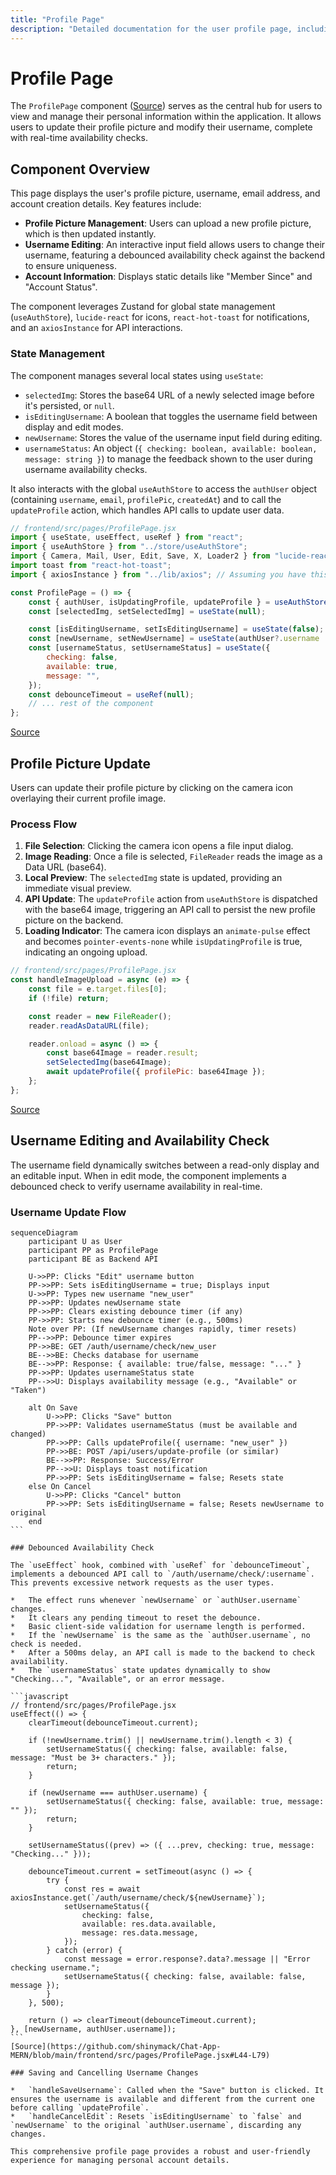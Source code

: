 ```yaml
---
title: "Profile Page"
description: "Detailed documentation for the user profile page, including profile picture and username updates."
---
```

<TOC />

# Profile Page

The `ProfilePage` component ([Source](https://github.com/shinymack/Chat-App-MERN/blob/main/frontend/src/pages/ProfilePage.jsx)) serves as the central hub for users to view and manage their personal information within the application. It allows users to update their profile picture and modify their username, complete with real-time availability checks.

## Component Overview

This page displays the user's profile picture, username, email address, and account creation details. Key features include:

*   **Profile Picture Management**: Users can upload a new profile picture, which is then updated instantly.
*   **Username Editing**: An interactive input field allows users to change their username, featuring a debounced availability check against the backend to ensure uniqueness.
*   **Account Information**: Displays static details like "Member Since" and "Account Status".

The component leverages Zustand for global state management (`useAuthStore`), `lucide-react` for icons, `react-hot-toast` for notifications, and an `axiosInstance` for API interactions.

### State Management

The component manages several local states using `useState`:

*   `selectedImg`: Stores the base64 URL of a newly selected image before it's persisted, or `null`.
*   `isEditingUsername`: A boolean that toggles the username field between display and edit modes.
*   `newUsername`: Stores the value of the username input field during editing.
*   `usernameStatus`: An object (`{ checking: boolean, available: boolean, message: string }`) to manage the feedback shown to the user during username availability checks.

It also interacts with the global `useAuthStore` to access the `authUser` object (containing `username`, `email`, `profilePic`, `createdAt`) and to call the `updateProfile` action, which handles API calls to update user data.

```javascript
// frontend/src/pages/ProfilePage.jsx
import { useState, useEffect, useRef } from "react";
import { useAuthStore } from "../store/useAuthStore";
import { Camera, Mail, User, Edit, Save, X, Loader2 } from "lucide-react";
import toast from "react-hot-toast";
import { axiosInstance } from "../lib/axios"; // Assuming you have this configured instance

const ProfilePage = () => {
	const { authUser, isUpdatingProfile, updateProfile } = useAuthStore();
	const [selectedImg, setSelectedImg] = useState(null);

	const [isEditingUsername, setIsEditingUsername] = useState(false);
	const [newUsername, setNewUsername] = useState(authUser?.username || "");
	const [usernameStatus, setUsernameStatus] = useState({
		checking: false,
		available: true,
		message: "",
	});
	const debounceTimeout = useRef(null);
    // ... rest of the component
};
```
[Source](https://github.com/shinymack/Chat-App-MERN/blob/main/frontend/src/pages/ProfilePage.jsx)

## Profile Picture Update

Users can update their profile picture by clicking on the camera icon overlaying their current profile image.

### Process Flow

1.  **File Selection**: Clicking the camera icon opens a file input dialog.
2.  **Image Reading**: Once a file is selected, `FileReader` reads the image as a Data URL (base64).
3.  **Local Preview**: The `selectedImg` state is updated, providing an immediate visual preview.
4.  **API Update**: The `updateProfile` action from `useAuthStore` is dispatched with the base64 image, triggering an API call to persist the new profile picture on the backend.
5.  **Loading Indicator**: The camera icon displays an `animate-pulse` effect and becomes `pointer-events-none` while `isUpdatingProfile` is true, indicating an ongoing upload.

```javascript
// frontend/src/pages/ProfilePage.jsx
const handleImageUpload = async (e) => {
    const file = e.target.files[0];
    if (!file) return;

    const reader = new FileReader();
    reader.readAsDataURL(file);

    reader.onload = async () => {
        const base64Image = reader.result;
        setSelectedImg(base64Image);
        await updateProfile({ profilePic: base64Image });
    };
};
```
[Source](https://github.com/shinymack/Chat-App-MERN/blob/main/frontend/src/pages/ProfilePage.jsx#L28-L41)

## Username Editing and Availability Check

The username field dynamically switches between a read-only display and an editable input. When in edit mode, the component implements a debounced check to verify username availability in real-time.

### Username Update Flow

<!-- Fixed Mermaid syntax -->
````mermaid
sequenceDiagram
    participant U as User
    participant PP as ProfilePage
    participant BE as Backend API

    U->>PP: Clicks "Edit" username button
    PP->>PP: Sets isEditingUsername = true; Displays input
    U->>PP: Types new username "new_user"
    PP->>PP: Updates newUsername state
    PP->>PP: Clears existing debounce timer (if any)
    PP->>PP: Starts new debounce timer (e.g., 500ms)
    Note over PP: (If newUsername changes rapidly, timer resets)
    PP-->>PP: Debounce timer expires
    PP->>BE: GET /auth/username/check/new_user
    BE-->>BE: Checks database for username
    BE-->>PP: Response: { available: true/false, message: "..." }
    PP->>PP: Updates usernameStatus state
    PP-->>U: Displays availability message (e.g., "Available" or "Taken")

    alt On Save
        U->>PP: Clicks "Save" button
        PP->>PP: Validates usernameStatus (must be available and changed)
        PP->>PP: Calls updateProfile({ username: "new_user" })
        PP->>BE: POST /api/users/update-profile (or similar)
        BE-->>PP: Response: Success/Error
        PP-->>U: Displays toast notification
        PP->>PP: Sets isEditingUsername = false; Resets state
    else On Cancel
        U->>PP: Clicks "Cancel" button
        PP->>PP: Sets isEditingUsername = false; Resets newUsername to original
    end
```

### Debounced Availability Check

The `useEffect` hook, combined with `useRef` for `debounceTimeout`, implements a debounced API call to `/auth/username/check/:username`. This prevents excessive network requests as the user types.

*   The effect runs whenever `newUsername` or `authUser.username` changes.
*   It clears any pending timeout to reset the debounce.
*   Basic client-side validation for username length is performed.
*   If the `newUsername` is the same as the `authUser.username`, no check is needed.
*   After a 500ms delay, an API call is made to the backend to check availability.
*   The `usernameStatus` state updates dynamically to show "Checking...", "Available", or an error message.

```javascript
// frontend/src/pages/ProfilePage.jsx
useEffect(() => {
    clearTimeout(debounceTimeout.current);

    if (!newUsername.trim() || newUsername.trim().length < 3) {
        setUsernameStatus({ checking: false, available: false, message: "Must be 3+ characters." });
        return;
    }

    if (newUsername === authUser.username) {
        setUsernameStatus({ checking: false, available: true, message: "" });
        return;
    }

    setUsernameStatus((prev) => ({ ...prev, checking: true, message: "Checking..." }));

    debounceTimeout.current = setTimeout(async () => {
        try {
            const res = await axiosInstance.get(`/auth/username/check/${newUsername}`);
            setUsernameStatus({
                checking: false,
                available: res.data.available,
                message: res.data.message,
            });
        } catch (error) {
            const message = error.response?.data?.message || "Error checking username.";
            setUsernameStatus({ checking: false, available: false, message });
        }
    }, 500);

    return () => clearTimeout(debounceTimeout.current);
}, [newUsername, authUser.username]);
```
[Source](https://github.com/shinymack/Chat-App-MERN/blob/main/frontend/src/pages/ProfilePage.jsx#L44-L79)

### Saving and Cancelling Username Changes

*   `handleSaveUsername`: Called when the "Save" button is clicked. It ensures the username is available and different from the current one before calling `updateProfile`.
*   `handleCancelEdit`: Resets `isEditingUsername` to `false` and `newUsername` to the original `authUser.username`, discarding any changes.

This comprehensive profile page provides a robust and user-friendly experience for managing personal account details.